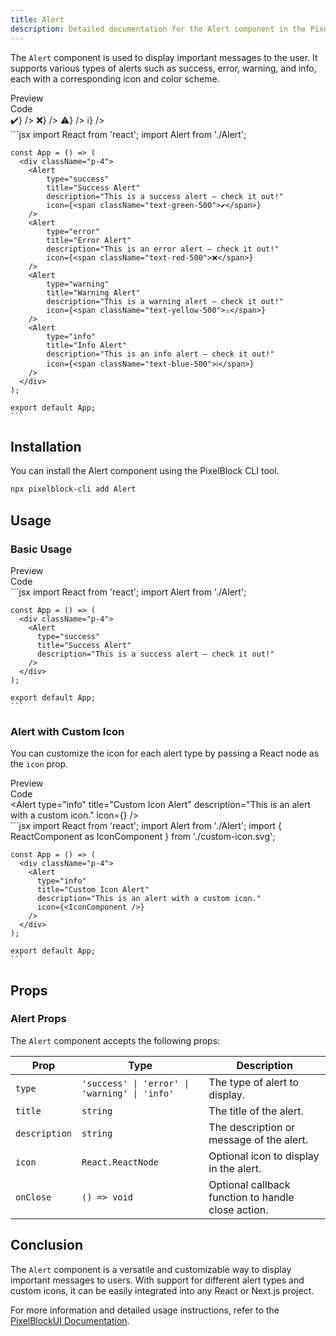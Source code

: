 ```yaml
---
title: Alert
description: Detailed documentation for the Alert component in the PixelBlockUI library.
---
```


The `Alert` component is used to display important messages to the user. It supports various types of alerts such as success, error, warning, and info, each with a corresponding icon and color scheme.
<br/>

<Tabs defaultValue="preview">
  <TabsList className="">
    <TabsTrigger value="preview">
      <div className="flex items-center "><EyeIcon className="mr-2 h-4 w-4" />Preview</div>
    </TabsTrigger>
    <TabsTrigger value="code">
      <div className="flex items-center "><CodeIcon className="mr-2 h-4 w-4" />Code</div>
    </TabsTrigger>
  </TabsList>
  <TabsContent value="preview">
    <div className="bg-white dark:bg-zinc-900/10 rounded-lg border dark:border-white/10 shadow-sm h-full w-full py-4 px-2">
      <div className="max-w-full py-4 px-2 w-full h-full overflow-x-auto grid grid-col-5 gap-4">
        <div className="p-4">
          <Alert
            type="success"
            title="Success Alert"
            description="This is a success alert — check it out!"
            icon={<span className="text-green-500">✔️</span>}
          />
          <Alert
            type="error"
            title="Error Alert"
            description="This is an error alert — check it out!"
            icon={<span className="text-red-500">❌</span>}
          />
          <Alert
            type="warning"
            title="Warning Alert"
            description="This is a warning alert — check it out!"
            icon={<span className="text-yellow-500">⚠️</span>}
          />
          <Alert
            type="info"
            title="Info Alert"
            description="This is an info alert — check it out!"
            icon={<span className="text-blue-500">ℹ️</span>}
          />
        </div>
      </div>
    </div>
  </TabsContent>
  <TabsContent value="code">
    ```jsx
    import React from 'react';
    import Alert from './Alert';

    const App = () => (
      <div className="p-4">
        <Alert
            type="success"
            title="Success Alert"
            description="This is a success alert — check it out!"
            icon={<span className="text-green-500">✔️</span>}
        />
        <Alert
            type="error"
            title="Error Alert"
            description="This is an error alert — check it out!"
            icon={<span className="text-red-500">❌</span>}
        />
        <Alert
            type="warning"
            title="Warning Alert"
            description="This is a warning alert — check it out!"
            icon={<span className="text-yellow-500">⚠️</span>}
        />
        <Alert
            type="info"
            title="Info Alert"
            description="This is an info alert — check it out!"
            icon={<span className="text-blue-500">ℹ️</span>}
        />
      </div>
    );

    export default App;
    ```
  </TabsContent>
</Tabs>

## Installation

You can install the Alert component using the PixelBlock CLI tool.

```bash
npx pixelblock-cli add Alert
```

## Usage

### Basic Usage

<Tabs defaultValue="preview">
  <TabsList className="">
    <TabsTrigger value="preview">
      <div className="flex items-center "><EyeIcon className="mr-2 h-4 w-4" />Preview</div>
    </TabsTrigger>
    <TabsTrigger value="code">
      <div className="flex items-center "><CodeIcon className="mr-2 h-4 w-4" />Code</div>
    </TabsTrigger>
  </TabsList>
  <TabsContent value="preview">
    <div className="bg-white dark:bg-zinc-900/10 rounded-lg border dark:border-white/10 shadow-sm h-full w-full py-4 px-2">
      <div className="max-w-full py-4 px-2 w-full h-full overflow-x-auto grid grid-col-5 gap-4">
        <div className="p-4">
          <Alert
            type="success"
            title="Success Alert"
            description="This is a success alert — check it out!"
          />
        </div>
      </div>
    </div>
  </TabsContent>
  <TabsContent value="code">
    ```jsx
    import React from 'react';
    import Alert from './Alert';

    const App = () => (
      <div className="p-4">
        <Alert
          type="success"
          title="Success Alert"
          description="This is a success alert — check it out!"
        />
      </div>
    );

    export default App;
    ```
  </TabsContent>
</Tabs>

### Alert with Custom Icon

You can customize the icon for each alert type by passing a React node as the `icon` prop.
<Tabs defaultValue="preview">
  <TabsList className="">
    <TabsTrigger value="preview">
      <div className="flex items-center "><EyeIcon className="mr-2 h-4 w-4" />Preview</div>
    </TabsTrigger>
    <TabsTrigger value="code">
      <div className="flex items-center "><CodeIcon className="mr-2 h-4 w-4" />Code</div>
    </TabsTrigger>
  </TabsList>
  <TabsContent value="preview">
    <div className="bg-white dark:bg-zinc-900/10 rounded-lg border dark:border-white/10 shadow-sm h-full w-full py-4 px-2">
      <div className="max-w-full py-4 px-2 w-full h-full overflow-x-auto grid grid-col-5 gap-4">
        <div className="p-4">
          <Alert
            type="info"
            title="Custom Icon Alert"
            description="This is an alert with a custom icon."
            icon={<IconComponent />}
          />
        </div>
      </div>
    </div>
  </TabsContent>
  <TabsContent value="code">
    ```jsx
    import React from 'react';
    import Alert from './Alert';
    import { ReactComponent as IconComponent } from './custom-icon.svg';

    const App = () => (
      <div className="p-4">
        <Alert
          type="info"
          title="Custom Icon Alert"
          description="This is an alert with a custom icon."
          icon={<IconComponent />}
        />
      </div>
    );

    export default App;
    ```
  </TabsContent>
</Tabs>

## Props

### Alert Props

The `Alert` component accepts the following props:

| Prop        | Type             | Description                                             |
|-------------|------------------|---------------------------------------------------------|
| `type`      | `'success' \| 'error' \| 'warning' \| 'info'` | The type of alert to display.                |
| `title`     | `string`         | The title of the alert.                                 |
| `description` | `string`       | The description or message of the alert.                |
| `icon`      | `React.ReactNode`| Optional icon to display in the alert.                  |
| `onClose`   | `() => void`     | Optional callback function to handle close action.      |

## Conclusion

The `Alert` component is a versatile and customizable way to display important messages to users. With support for different alert types and custom icons, it can be easily integrated into any React or Next.js project.

For more information and detailed usage instructions, refer to the [PixelBlockUI Documentation](/docs/getting-started/installation).